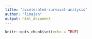```yaml
---
title: "accelerated-survival-analysis"
author: "limajan"
output: html_document
---
```


```r
knitr::opts_chunk$set(echo = TRUE)
```



